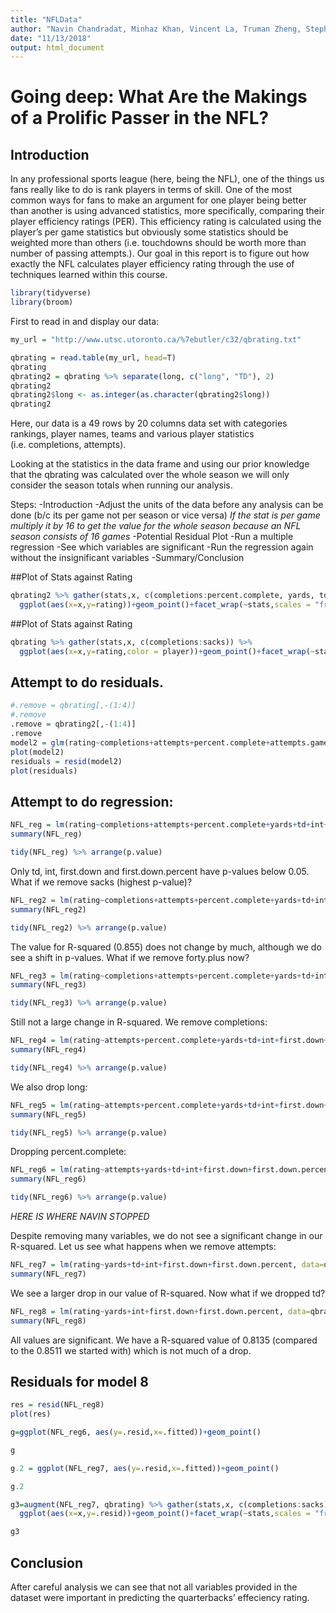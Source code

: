 ```yaml
---
title: "NFLData"
author: "Navin Chandradat, Minhaz Khan, Vincent La, Truman Zheng, Stephen Pereira"
date: "11/13/2018"
output: html_document
---
```



# Going deep: What Are the Makings of a Prolific Passer in the NFL? 

## Introduction

In any professional sports league (here, being the NFL), one of the things us fans really like to do is rank players in terms of skill. 
One of the most common ways for fans to make an argument for one player being better than another is using advanced statistics, more 
specifically, comparing their player efficiency ratings (PER). This efficiency rating is calculated using the player's per game 
statistics but obviously some statistics should be weighted more than others (i.e. touchdowns should be worth more than number of 
passing attempts.). Our goal in this report is to figure out how exactly the NFL calculates player efficiency rating through the use of techniques learned within this course.


```r
library(tidyverse)
library(broom)
```


First to read in and display our data:

```r
my_url = "http://www.utsc.utoronto.ca/%7ebutler/c32/qbrating.txt"

qbrating = read.table(my_url, head=T)
qbrating
qbrating2 = qbrating %>% separate(long, c("long", "TD"), 2)
qbrating2
qbrating2$long <- as.integer(as.character(qbrating2$long))
qbrating2
```
Here, our data is a 49 rows by 20 columns data set with categories rankings, player names, teams and various player statistics (i.e. completions, attempts).

Looking at the statistics in the data frame and using our prior knowledge that the qbrating was calculated over the whole season we will only consider the season totals when running our analysis.


Steps:
-Introduction
-Adjust the units of the data before any analysis can be done (b/c its per game not per season or vice versa) *If the stat is per game multiply it by 16 to get the value for the whole season because an NFL season consists of 16 games*
-Potential Residual Plot
-Run a multiple regression
-See which variables are significant
-Run the regression again without the insignificant variables
-Summary/Conclusion


##Plot of Stats against Rating
```r
qbrating2 %>% gather(stats,x, c(completions:percent.complete, yards, td:long, twenty.plus:sacks)) %>% 
  ggplot(aes(x=x,y=rating))+geom_point()+facet_wrap(~stats,scales = "free")
```


##Plot of Stats against Rating
```r
qbrating %>% gather(stats,x, c(completions:sacks)) %>% 
  ggplot(aes(x=x,y=rating,color = player))+geom_point()+facet_wrap(~stats,scales = "free")
```

## Attempt to do residuals.
```r
#.remove = qbrating[,-(1:4)]
#.remove
.remove = qbrating2[,-(1:4)]
.remove
model2 = glm(rating~completions+attempts+percent.complete+attempts.game+yards+average.yards+yards.per.game+td+int+first.down+first.down.percent+long+twenty.plus+forty.plus+sacks, data=.remove)
plot(model2)
residuals = resid(model2)
plot(residuals)
```

## Attempt to do regression:

```r
NFL_reg = lm(rating~completions+attempts+percent.complete+yards+td+int+first.down+first.down.percent+long+twenty.plus+forty.plus+sacks, data=qbrating2)
summary(NFL_reg)

tidy(NFL_reg) %>% arrange(p.value)
```

Only td, int, first.down and first.down.percent have p-values below 0.05. What if we remove sacks (highest p-value)?

```r
NFL_reg2 = lm(rating~completions+attempts+percent.complete+yards+td+int+first.down+first.down.percent+long+forty.plus, data=qbrating2)
summary(NFL_reg2)

tidy(NFL_reg2) %>% arrange(p.value)
```

The value for R-squared (0.855) does not change by much, although we do see a shift in p-values. What if we remove forty.plus now?

```r
NFL_reg3 = lm(rating~completions+attempts+percent.complete+yards+td+int+first.down+first.down.percent+long, data=qbrating2)
summary(NFL_reg3)

tidy(NFL_reg3) %>% arrange(p.value)
```

Still not a large change in R-squared. We remove completions:

```r
NFL_reg4 = lm(rating~attempts+percent.complete+yards+td+int+first.down+first.down.percent+long, data=qbrating2)
summary(NFL_reg4)

tidy(NFL_reg4) %>% arrange(p.value)
```

We also drop long:

```r
NFL_reg5 = lm(rating~attempts+percent.complete+yards+td+int+first.down+first.down.percent, data=qbrating2)
summary(NFL_reg5)

tidy(NFL_reg5) %>% arrange(p.value)
```

Dropping percent.complete:

```r
NFL_reg6 = lm(rating~attempts+yards+td+int+first.down+first.down.percent, data=qbrating2)
summary(NFL_reg6)

tidy(NFL_reg6) %>% arrange(p.value)
```

*HERE IS WHERE NAVIN STOPPED*

Despite removing many variables, we do not see a significant change in our R-squared. Let us see what happens when we remove attempts:

```r
NFL_reg7 = lm(rating~yards+td+int+first.down+first.down.percent, data=qbrating)
summary(NFL_reg7)
```

We see a larger drop in our value of R-squared. Now what if we dropped td?

```r
NFL_reg8 = lm(rating~yards+int+first.down+first.down.percent, data=qbrating)
summary(NFL_reg8)
```

All values are significant. We have a R-squared value of 0.8135 (compared to the 0.8511 we started with) which is not much of a drop. 

## Residuals for model 8
```r
res = resid(NFL_reg8)
plot(res)
```


```r
g=ggplot(NFL_reg6, aes(y=.resid,x=.fitted))+geom_point()

g
```

```r
g.2 = ggplot(NFL_reg7, aes(y=.resid,x=.fitted))+geom_point()

g.2
```

```r
g3=augment(NFL_reg7, qbrating) %>% gather(stats,x, c(completions:sacks)) %>% 
  ggplot(aes(x=x,y=.resid))+geom_point()+facet_wrap(~stats,scales = "free")

g3
```


## Conclusion

After careful analysis we can see that not all variables provided in the dataset were important in predicting the quarterbacks' effeciency rating. 

